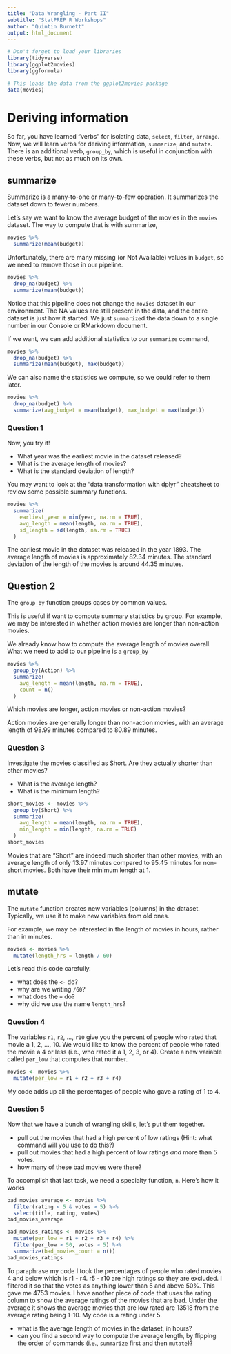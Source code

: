```yaml
---
title: "Data Wrangling - Part II"
subtitle: "StatPREP R Workshops"
author: "Quintin Burnett"
output: html_document
---
```


```r
# Don't forget to load your libraries
library(tidyverse)
library(ggplot2movies)
library(ggformula)
```

```r
# This loads the data from the ggplot2movies package
data(movies)
```

# Deriving information

So far, you have learned "verbs" for isolating data, `select`, `filter`, `arrange`. Now, we will learn verbs for deriving information, `summarize`, and `mutate`. There is an additional verb, `group_by`, which is useful in conjunction with these verbs, but not as much on its own. 

## summarize

Summarize is a many-to-one or many-to-few operation. It summarizes the dataset down to fewer numbers. 

Let's say we want to know the average budget of the movies in the `movies` dataset. The way to compute that is with summarize,

```r
movies %>%
  summarize(mean(budget))
```

Unfortunately, there are many missing (or Not Available) values in `budget`, so we need to remove those in our pipeline.

```r
movies %>%
  drop_na(budget) %>%
  summarize(mean(budget))
```

Notice that this pipeline does not change the `movies` dataset in our environment. The NA values are still present in the data, and the entire dataset is just how it started.  We just `summarize`d the data down to a single number in our Console or RMarkdown document. 

If we want, we can add additional statistics to our `summarize` command,

```r
movies %>%
  drop_na(budget) %>%
  summarize(mean(budget), max(budget))
```

We can also name the statistics we compute, so we could refer to them later.

```r
movies %>%
  drop_na(budget) %>%
  summarize(avg_budget = mean(budget), max_budget = max(budget))
```

### Question 1

Now, you try it! 

- What year was the earliest movie in the dataset released? 
- What is the average length of movies?
- What is the standard deviation of length?

You may want to look at the "data transformation with dplyr" cheatsheet to review some possible summary functions. 

```r
movies %>%
  summarize(
    earliest_year = min(year, na.rm = TRUE),
    avg_length = mean(length, na.rm = TRUE),
    sd_length = sd(length, na.rm = TRUE)
  )
```

The earliest movie in the dataset was released in the year 1893. The average length of movies is approximately 82.34 minutes. The standard deviation of the length of the movies is around 44.35 minutes.


## Question 2

The `group_by` function groups cases by common values. 

This is useful if want to compute summary statistics by group. For example, we may be interested in whether action movies are longer than non-action movies. 

We already know how to compute the average length of movies overall. What we need to add to our pipeline is a `group_by`

```r
movies %>%
  group_by(Action) %>%  
  summarize(
    avg_length = mean(length, na.rm = TRUE),
    count = n()                               
  )
```

Which movies are longer, action movies or non-action movies? 

Action movies are generally longer than non-action movies, with an average length of 98.99 minutes compared to 80.89 minutes.

### Question 3

Investigate the movies classified as Short. Are they actually shorter than other movies? 

- What is the average length? 
- What is the minimum length?

```r
short_movies <- movies %>%
  group_by(Short) %>%
  summarize(
    avg_length = mean(length, na.rm = TRUE),
    min_length = min(length, na.rm = TRUE)
  )
short_movies
```

Movies that are "Short" are indeed much shorter than other movies, with an average length of only 13.97 minutes compared to 95.45 minutes for non-short movies. Both have their minimum length at 1.

## mutate

The `mutate` function creates new variables (columns) in the dataset. Typically, we use it to make new variables from old ones. 

For example, we may be interested in the length of movies in hours, rather than in minutes. 

```r
movies <- movies %>%
  mutate(length_hrs = length / 60)
```

Let's read this code carefully. 

- what does the `<-` do?
- why are we writing `/60`?
- what does the `=` do?
- why did we use the name `length_hrs`?

### Question 4

The variables `r1`, `r2`, ..., `r10` give you the percent of people who rated that movie a 1, 2, ..., 10. We would like to know the percent of people who rated the movie a 4 or less (i.e., who rated it a 1, 2, 3, or 4). Create a new variable called `per_low` that computes that number.

```r
movies <- movies %>%
  mutate(per_low = r1 + r2 + r3 + r4)
```

My code adds up all the percentages of people who gave a rating of 1 to 4.

### Question 5

Now that we have a bunch of wrangling skills, let's put them together. 

- pull out the movies that had a high percent of low ratings (Hint: what command will you use to do this?)
- pull out movies that had a high percent of low ratings *and* more than 5 votes. 
- how many of these bad movies were there?

To accomplish that last task, we need a specialty function, `n`. Here's how it works

```r
bad_movies_average <- movies %>%
  filter(rating < 5 & votes > 5) %>%
  select(title, rating, votes)
bad_movies_average

bad_movies_ratings <- movies %>%
  mutate(per_low = r1 + r2 + r3 + r4) %>%
  filter(per_low > 50, votes > 5) %>%
  summarize(bad_movies_count = n())
bad_movies_ratings
```

To paraphrase my code I took the percentages of people who rated movies 4 and below which is r1 - r4. r5 - r10 are high ratings so they are excluded. I filtered it so that the votes as anything lower than 5 and above 50%. This gave me 4753 movies. I have another piece of code that uses the rating column to show the average ratings of the movies that are bad. Under the average it shows the average movies that are low rated are 13518 from the average rating being 1-10. My code is a rating under 5. 

- what is the average length of movies in the dataset, in hours? 
- can you find a second way to compute the average length, by flipping the order of commands (i.e., `summarize` first and then `mutate`)?

